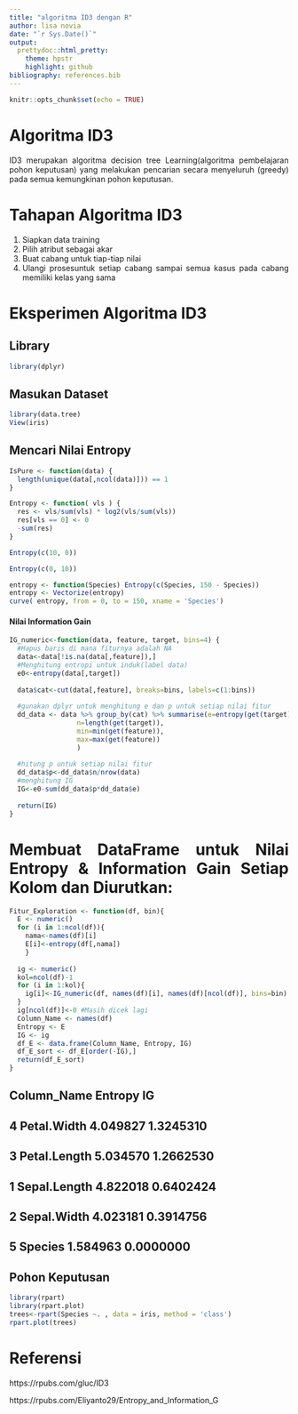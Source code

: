 ```yaml
---
title: "algoritma ID3 dengan R"
author: lisa novia
date: "`r Sys.Date()`"
output:
  prettydoc::html_pretty:
    theme: hpstr
    highlight: github
bibliography: references.bib
---
```


```{=html}
<style>
body{
text-align: justify}
</style>
```
```r
knitr::opts_chunk$set(echo = TRUE)
```

# Algoritma ID3

ID3 merupakan algoritma decision tree Learning(algoritma pembelajaran pohon keputusan) yang melakukan pencarian secara menyeluruh (greedy) pada semua kemungkinan pohon keputusan. 


# Tahapan Algoritma ID3
1. Siapkan data training
2. Pilih atribut sebagai akar
3. Buat cabang untuk tiap-tiap nilai
4. Ulangi prosesuntuk setiap cabang sampai semua kasus pada cabang memiliki kelas yang sama

# Eksperimen Algoritma ID3

## Library
```r
library(dplyr)
```

## Masukan Dataset
```r
library(data.tree)
View(iris)
```

## Mencari Nilai Entropy

```r
IsPure <- function(data) {
  length(unique(data[,ncol(data)])) == 1
}
```

```r
Entropy <- function( vls ) {
  res <- vls/sum(vls) * log2(vls/sum(vls))
  res[vls == 0] <- 0
  -sum(res)
}
```

```r
Entropy(c(10, 0))
```
```r
Entropy(c(0, 10))
```

```r
entropy <- function(Species) Entropy(c(Species, 150 - Species))
entropy <- Vectorize(entropy)
curve( entropy, from = 0, to = 150, xname = 'Species')
```

#### Nilai Information Gain

```r
IG_numeric<-function(data, feature, target, bins=4) {
  #Hapus baris di mana fiturnya adalah NA
  data<-data[!is.na(data[,feature]),]
  #Menghitung entropi untuk induk(label data)
  e0<-entropy(data[,target])
  
  data$cat<-cut(data[,feature], breaks=bins, labels=c(1:bins))
  
  #gunakan dplyr untuk menghitung e dan p untuk setiap nilai fitur
  dd_data <- data %>% group_by(cat) %>% summarise(e=entropy(get(target)), 
                 n=length(get(target)),
                 min=min(get(feature)),
                 max=max(get(feature))
                 )
  
  #hitung p untuk setiap nilai fitur
  dd_data$p<-dd_data$n/nrow(data)
  #menghitung IG
  IG<-e0-sum(dd_data$p*dd_data$e)
  
  return(IG)
}

```
#  Membuat DataFrame untuk Nilai Entropy & Information Gain Setiap Kolom dan Diurutkan:
```r
Fitur_Exploration <- function(df, bin){
  E <- numeric()
  for (i in 1:ncol(df)){
    nama<-names(df)[i]
    E[i]<-entropy(df[,nama])
    }
  
  ig <- numeric()
  kol=ncol(df)-1
  for (i in 1:kol){
    ig[i]<-IG_numeric(df, names(df)[i], names(df)[ncol(df)], bins=bin)
  }
  ig[ncol(df)]<-0 #Masih dicek lagi
  Column_Name <- names(df)
  Entropy <- E
  IG <- ig
  df_E <- data.frame(Column_Name, Entropy, IG)
  df_E_sort <- df_E[order(-IG),]
  return(df_E_sort)
}
```

##    Column_Name  Entropy        IG
## 4  Petal.Width 4.049827 1.3245310
## 3 Petal.Length 5.034570 1.2662530
## 1 Sepal.Length 4.822018 0.6402424
## 2  Sepal.Width 4.023181 0.3914756
## 5      Species 1.584963 0.0000000

## Pohon Keputusan
```r
library(rpart)
library(rpart.plot)
trees<-rpart(Species ~. , data = iris, method = 'class')
rpart.plot(trees)
```


# Referensi
https://rpubs.com/gluc/ID3

https://rpubs.com/Eliyanto29/Entropy_and_Information_G
